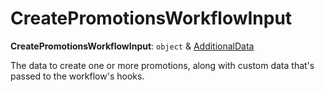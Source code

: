 
# CreatePromotionsWorkflowInput

 **CreatePromotionsWorkflowInput**: `object` & [AdditionalData](../../../types/HttpTypes/types/types.HttpTypes.AdditionalData/page.mdx)

The data to create one or more promotions, along with custom data that's passed to the workflow's hooks.
